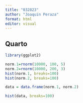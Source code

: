 ```yaml
---
title: "032823"
author: "Joaquin Peraza"
format: html
editor: visual
---
```


## Quarto

```r
library(ggplot2)

norm.1=rnorm(10000, 100, 5)
norm.2=rnorm(10000, 200, 3)
hist(norm.1, breaks=100)
hist(norm.2, breaks=100)

data = data.frame(norm.1, norm.2)

hist(data, breaks=100)

```
